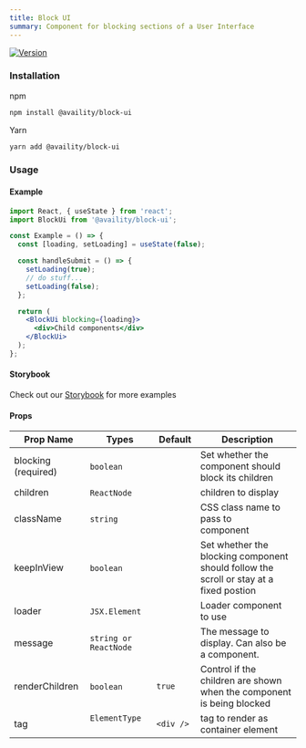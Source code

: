 ```yaml
---
title: Block UI
summary: Component for blocking sections of a User Interface
---
```


[![Version](https://img.shields.io/npm/v/@availity/block-ui.svg?style=for-the-badge)](https://www.npmjs.com/package/@availity/block-ui)

### Installation

npm

```bash
npm install @availity/block-ui
```

Yarn

```bash
yarn add @availity/block-ui
```

### Usage

#### Example

```jsx
import React, { useState } from 'react';
import BlockUi from '@availity/block-ui';

const Example = () => {
  const [loading, setLoading] = useState(false);

  const handleSubmit = () => {
    setLoading(true);
    // do stuff...
    setLoading(false);
  };

  return (
    <BlockUi blocking={loading}>
      <div>Child components</div>
    </BlockUi>
  );
};
```

#### Storybook

Check out our [Storybook](https://availity.github.io/availity-react/storybook/?path=/story/components-block-ui--default) for more examples

#### Props

|  Prop Name            |  Types                |  Default  |  Description                                                                           |
| --------------------- | --------------------- | --------- | -------------------------------------------------------------------------------------- |
| blocking (required)   | `boolean`             |           | Set whether the component should block its children                                    |
| children              | `ReactNode`           |           | children to display                                                                    |
| className             | `string`              |           | CSS class name to pass to component                                                    |
| keepInView            | `boolean`             |           | Set whether the blocking component should follow the scroll or stay at a fixed postion |
| loader                | `JSX.Element`         |           | Loader component to use                                                                |
| message               | `string or ReactNode` |           | The message to display. Can also be a component.                                       |
| renderChildren        | `boolean`             | `true`    | Control if the children are shown when the component is being blocked                  |
| tag                   | `ElementType`         | `<div />` | tag to render as container element                                                     |
